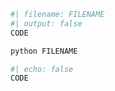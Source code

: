```python
#| filename: FILENAME
#| output: false
CODE
```

```.bash
python FILENAME
```

```python
#| echo: false
CODE
```